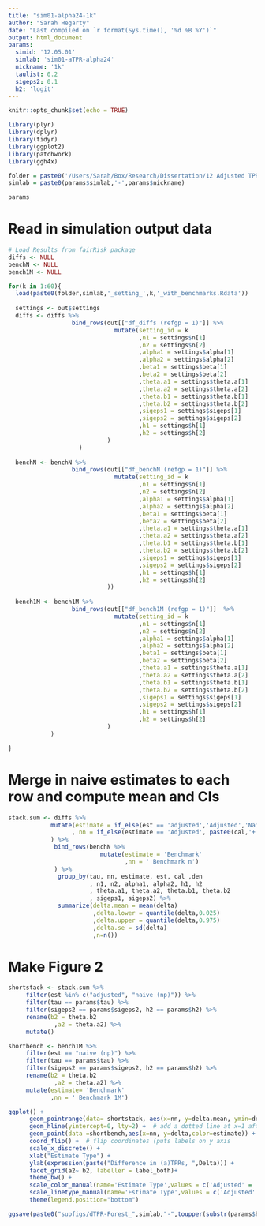 ```yaml
---
title: "sim01-alpha24-1k"
author: "Sarah Hegarty"
date: "Last compiled on `r format(Sys.time(), '%d %B %Y')`"
output: html_document
params:
  simid: '12.05.01'
  simlab: 'sim01-aTPR-alpha24'
  nickname: '1k'
  taulist: 0.2
  sigeps2: 0.1
  h2: 'logit'
---
```


```r
knitr::opts_chunk$set(echo = TRUE)
```

```r
library(plyr)
library(dplyr)
library(tidyr)
library(ggplot2)
library(patchwork)
library(ggh4x)

folder = paste0('/Users/Sarah/Box/Research/Dissertation/12 Adjusted TPR/numerical/',params$simid,'/simout/')
simlab = paste0(params$simlab,'-',params$nickname)

params
```


# Read in simulation output data
```r
# Load Results from fairRisk package
diffs <- NULL
benchN <- NULL
bench1M <- NULL

for(k in 1:60){
  load(paste0(folder,simlab,'_setting_',k,'_with_benchmarks.Rdata'))
  
  settings <- out$settings
  diffs <- diffs %>%
                  bind_rows(out[["df_diffs (refgp = 1)"]] %>%
                              mutate(setting_id = k
                                     ,n1 = settings$n[1]
                                     ,n2 = settings$n[2]
                                     ,alpha1 = settings$alpha[1]
                                     ,alpha2 = settings$alpha[2]
                                     ,beta1 = settings$beta[1]
                                     ,beta2 = settings$beta[2]
                                     ,theta.a1 = settings$theta.a[1]
                                     ,theta.a2 = settings$theta.a[2]
                                     ,theta.b1 = settings$theta.b[1]
                                     ,theta.b2 = settings$theta.b[2]
                                     ,sigeps1 = settings$sigeps[1]
                                     ,sigeps2 = settings$sigeps[2]
                                     ,h1 = settings$h[1]
                                     ,h2 = settings$h[2]
                            )
                    )
  
  benchN <- benchN %>%
                  bind_rows(out[["df_benchN (refgp = 1)"]] %>% 
                              mutate(setting_id = k
                                     ,n1 = settings$n[1]
                                     ,n2 = settings$n[2]
                                     ,alpha1 = settings$alpha[1]
                                     ,alpha2 = settings$alpha[2]
                                     ,beta1 = settings$beta[1]
                                     ,beta2 = settings$beta[2]
                                     ,theta.a1 = settings$theta.a[1]
                                     ,theta.a2 = settings$theta.a[2]
                                     ,theta.b1 = settings$theta.b[1]
                                     ,theta.b2 = settings$theta.b[2]
                                     ,sigeps1 = settings$sigeps[1]
                                     ,sigeps2 = settings$sigeps[2]
                                     ,h1 = settings$h[1]
                                     ,h2 = settings$h[2]
                            ))
  
  bench1M <- bench1M %>%
                  bind_rows(out[["df_bench1M (refgp = 1)"]]  %>%
                              mutate(setting_id = k
                                     ,n1 = settings$n[1]
                                     ,n2 = settings$n[2]
                                     ,alpha1 = settings$alpha[1]
                                     ,alpha2 = settings$alpha[2]
                                     ,beta1 = settings$beta[1]
                                     ,beta2 = settings$beta[2]
                                     ,theta.a1 = settings$theta.a[1]
                                     ,theta.a2 = settings$theta.a[2]
                                     ,theta.b1 = settings$theta.b[1]
                                     ,theta.b2 = settings$theta.b[2]
                                     ,sigeps1 = settings$sigeps[1]
                                     ,sigeps2 = settings$sigeps[2]
                                     ,h1 = settings$h[1]
                                     ,h2 = settings$h[2]
                            )
            )

}

```



# Merge in naive estimates to each row and compute mean and CIs
```r
stack.sum <- diffs %>%
            mutate(estimate = if_else(est == 'adjusted','Adjusted','Naive')
                  , nn = if_else(estimate == 'Adjusted', paste0(cal,'+',den),' naive')
            ) %>%
             bind_rows(benchN %>%
                          mutate(estimate = 'Benchmark'
                                 ,nn = ' Benchmark n')
             ) %>%
              group_by(tau, nn, estimate, est, cal ,den
                       , n1, n2, alpha1, alpha2, h1, h2
                       , theta.a1, theta.a2, theta.b1, theta.b2
                       , sigeps1, sigeps2) %>%
              summarize(delta.mean = mean(delta)
                        ,delta.lower = quantile(delta,0.025)
                        ,delta.upper = quantile(delta,0.975)
                        ,delta.se = sd(delta)
                        ,n=n())          
```

# Make Figure 2
```r
shortstack <- stack.sum %>%
     filter(est %in% c("adjusted", "naive (np)")) %>%
     filter(tau == params$tau) %>%
     filter(sigeps2 == params$sigeps2, h2 == params$h2) %>%
     rename(b2 = theta.b2
             ,a2 = theta.a2) %>%
     mutate()

shortbench <- bench1M %>%
     filter(est == "naive (np)") %>%
     filter(tau == params$tau) %>%
     filter(sigeps2 == params$sigeps2, h2 == params$h2) %>%
     rename(b2 = theta.b2
             ,a2 = theta.a2) %>%
     mutate(estimate= 'Benchmark'
            ,nn = ' Benchmark 1M') 

ggplot() +
      geom_pointrange(data= shortstack, aes(x=nn, y=delta.mean, ymin=delta.lower, ymax=delta.upper, color=estimate), size = 0.2) +
      geom_hline(yintercept=0, lty=2) +  # add a dotted line at x=1 after flip
      geom_point(data =shortbench,aes(x=nn, y=delta,color=estimate)) + 
      coord_flip() +  # flip coordinates (puts labels on y axis  
      scale_x_discrete() +
      xlab("Estimate Type") +
      ylab(expression(paste("Difference in (a)TPRs, ",Delta))) + 
      facet_grid(a2~ b2, labeller = label_both)+
      theme_bw() + 
      scale_color_manual(name='Estimate Type',values = c('Adjusted' = 'black', 'Naive' = 'maroon', 'Benchmark' = 'deepskyblue')) +
      scale_linetype_manual(name='Estimate Type',values = c('Adjusted' = 'solid', 'Naive' = 'solid', 'Benchmark' = 'solid'))  +
      theme(legend.position="bottom")

ggsave(paste0("supfigs/dTPR-Forest_",simlab,"-",toupper(substr(params$h2,1,1)),params$sigeps*10,".png"),height=6.5,width=6, dpi = 300)
```

